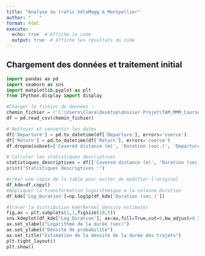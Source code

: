 ```yaml
---
title: "Analyse du trafic VéloMagg à Montpellier"
author: "   "
format: html
execute:
  echo: true  # Affiche le code
  output: true  # Affiche les résultats du code
---
```



## Chargement des données et traitement initial

```python
import pandas as pd
import seaborn as sns
import matplotlib.pyplot as plt
from IPython.display import display

#Charger le fichier de données :
chemin_fichier = r'C:\Users\Clara\Desktop\dossier Projet\TAM_MMM_CoursesVelomagg.csv' 
df = pd.read_csv(chemin_fichier)

# Nettoyer et convertir les dates
df['Departure'] = pd.to_datetime(df['Departure'], errors='coerce')
df['Return'] = pd.to_datetime(df['Return'], errors='coerce')
df.dropna(subset=['Covered distance (m)', 'Duration (sec.)', 'Departure', 'Return'], inplace=True)

# Calculer les statistiques descriptives
statistiques_descriptives = df[['Covered distance (m)', 'Duration (sec.)']].describe()
print("Statistiques descriptives :")

#créer une copie de la table pour eviter de modifier l'original 
df_kde=df.copy()
#Appliquer la transformation logarithmique a la colonne Duration
df_kde['Log_Duration']=np.log1p(df_kde['Duration (sec.)'])

#Tracer la distribution kde(Kernel density estimate)
fig,ax = plt.subplots(1,1,figsize(10,5))
sns.kdeplot(df_kde['Log_Duration'], ax=ax,fill=True,cut=0,bw_adjust=0.5)
ax.set_xlabel("Logarithme de la durée (sec)")
ax.set_ylabel("Densité de probabilité")
ax.set_title("Estimation de la densité de la durée des trajets")
plt.tight_layout()
plt.show()
```
